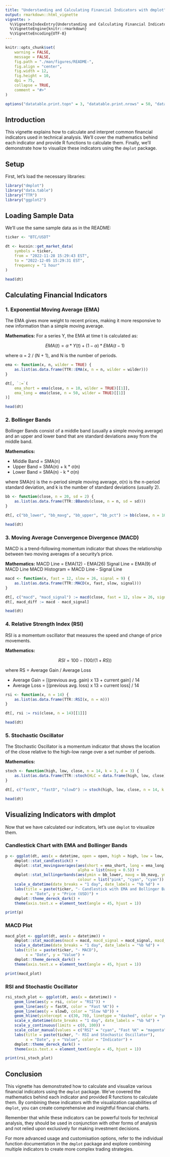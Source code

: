 ```yaml
---
title: "Understanding and Calculating Financial Indicators with dmplot"
output: rmarkdown::html_vignette
vignette: >
  %\VignetteIndexEntry{Understanding and Calculating Financial Indicators with dmplot}
  %\VignetteEngine{knitr::rmarkdown}
  %\VignetteEncoding{UTF-8}
---
```


```r
knitr::opts_chunk$set(
    warning = FALSE,
    message = FALSE,
    fig.path = "./man/figures/README-",
    fig.align = "center",
    fig.width = 12,
    fig.height = 10,
    dpi = 75,
    collapse = TRUE,
    comment = "#>"
)

options("datatable.print.topn" = 3, "datatable.print.nrows" = 50, "datatable.print.class" = TRUE, "datatable.print.trunc.cols" = TRUE)
```

## Introduction

This vignette explains how to calculate and interpret common financial indicators used in technical analysis. We'll cover the mathematics behind each indicator and provide R functions to calculate them. Finally, we'll demonstrate how to visualize these indicators using the `dmplot` package.

## Setup

First, let's load the necessary libraries:

```r
library("dmplot")
library("data.table")
library("TTR")
library("ggplot2")
```

## Loading Sample Data

We'll use the same sample data as in the README:

```r
ticker <- "BTC/USDT"

dt <- kucoin::get_market_data(
    symbols = ticker,
    from = "2022-11-28 15:29:43 EST",
    to = "2022-12-05 15:29:31 EST",
    frequency = "1 hour"
)

head(dt)
```

## Calculating Financial Indicators

### 1. Exponential Moving Average (EMA)

The EMA gives more weight to recent prices, making it more responsive to new information than a simple moving average.

**Mathematics:**
For a series Y, the EMA at time t is calculated as:

$$
    EMA(t) = α * Y(t) + (1 - α) * EMA(t-1)
$$

where α = 2 / (N + 1), and N is the number of periods.

```r
ema <- function(x, n, wilder = TRUE) {
    as.list(as.data.frame(TTR::EMA(x, n = n, wilder = wilder)))
}

dt[, `:=`(
    ema_short = ema(close, n = 10, wilder = TRUE)[[1]],
    ema_long = ema(close, n = 50, wilder = TRUE)[[1]]
)]

head(dt)
```

### 2. Bollinger Bands

Bollinger Bands consist of a middle band (usually a simple moving average) and an upper and lower band that are standard deviations away from the middle band.

**Mathematics:**

- Middle Band = SMA(n)
- Upper Band = SMA(n) + k * σ(n)
- Lower Band = SMA(n) - k * σ(n)

where SMA(n) is the n-period simple moving average, σ(n) is the n-period standard deviation, and k is the number of standard deviations (usually 2).

```r
bb <- function(close, n = 20, sd = 2) {
    as.list(as.data.frame(TTR::BBands(close, n = n, sd = sd)))
}

dt[, c("bb_lower", "bb_mavg", "bb_upper", "bb_pct") := bb(close, n = 10, sd = 2)]

head(dt)
```

### 3. Moving Average Convergence Divergence (MACD)

MACD is a trend-following momentum indicator that shows the relationship between two moving averages of a security's price.

**Mathematics:**
MACD Line = EMA(12) - EMA(26)
Signal Line = EMA(9) of MACD Line
MACD Histogram = MACD Line - Signal Line

```r
macd <- function(x, fast = 12, slow = 26, signal = 9) {
    as.list(as.data.frame(TTR::MACD(x, fast, slow, signal)))
}

dt[, c("macd", "macd_signal") := macd(close, fast = 12, slow = 26, signal = 9)]
dt[, macd_diff := macd - macd_signal]

head(dt)
```

### 4. Relative Strength Index (RSI)

RSI is a momentum oscillator that measures the speed and change of price movements.

**Mathematics:**

$$
RSI = 100 - (100 / (1 + RS))
$$

where RS = Average Gain / Average Loss

- Average Gain = [(previous avg. gain) x 13 + current gain] / 14
- Average Loss = [(previous avg. loss) x 13 + current loss] / 14

```r
rsi <- function(x, n = 14) {
    as.list(as.data.frame(TTR::RSI(x, n = n)))
}

dt[, rsi := rsi(close, n = 14)[[1]]]

head(dt)
```

### 5. Stochastic Oscillator

The Stochastic Oscillator is a momentum indicator that shows the location of the close relative to the high-low range over a set number of periods.

**Mathematics:**

$$
%K = (Current Close - Lowest Low)/(Highest High - Lowest Low) * 100
%D = 3-day SMA of %K
$$

```r
stoch <- function(high, low, close, n = 14, k = 3, d = 3) {
    as.list(as.data.frame(TTR::stoch(HLC = data.frame(high, low, close), nFastK = n, nFastD = k, nSlowD = d)))
}

dt[, c("fastK", "fastD", "slowD") := stoch(high, low, close, n = 14, k = 3, d = 3)]

head(dt)
```

## Visualizing Indicators with dmplot

Now that we have calculated our indicators, let's use `dmplot` to visualize them.

### Candlestick Chart with EMA and Bollinger Bands

```r
p <- ggplot(dt, aes(x = datetime, open = open, high = high, low = low, close = close)) +
    dmplot::stat_candlestick() +
    dmplot::stat_movingaverages(aes(short = ema_short, long = ema_long), 
                                alpha = list(mavg = 0.5)) +
    dmplot::stat_bollingerbands(aes(ymin = bb_lower, mavg = bb_mavg, ymax = bb_upper), 
                                colour = list("pink", "cyan", "cyan")) +
    scale_x_datetime(date_breaks = "1 day", date_labels = "%b %d") +
    labs(title = paste(ticker, "- Candlestick with EMA and Bollinger Bands"),
         x = "Date", y = "Price (USD)") +
    dmplot::theme_dereck_dark() +
    theme(axis.text.x = element_text(angle = 45, hjust = 1))

print(p)
```

### MACD Plot

```r
macd_plot <- ggplot(dt, aes(x = datetime)) +
    dmplot::stat_macd(aes(macd = macd, macd_signal = macd_signal, macd_diff = macd_diff)) +
    scale_x_datetime(date_breaks = "1 day", date_labels = "%b %d") +
    labs(title = paste(ticker, "- MACD"),
         x = "Date", y = "Value") +
    dmplot::theme_dereck_dark() +
    theme(axis.text.x = element_text(angle = 45, hjust = 1))

print(macd_plot)
```

### RSI and Stochastic Oscillator

```r
rsi_stoch_plot <- ggplot(dt, aes(x = datetime)) +
    geom_line(aes(y = rsi, color = "RSI")) +
    geom_line(aes(y = fastK, color = "Fast %K")) +
    geom_line(aes(y = slowD, color = "Slow %D")) +
    geom_hline(yintercept = c(30, 70), linetype = "dashed", color = "yellow") +
    scale_x_datetime(date_breaks = "1 day", date_labels = "%b %d") +
    scale_y_continuous(limits = c(0, 100)) +
    scale_color_manual(values = c("RSI" = "cyan", "Fast %K" = "magenta", "Slow %D" = "yellow")) +
    labs(title = paste(ticker, "- RSI and Stochastic Oscillator"),
         x = "Date", y = "Value", color = "Indicator") +
    dmplot::theme_dereck_dark() +
    theme(axis.text.x = element_text(angle = 45, hjust = 1))

print(rsi_stoch_plot)
```

## Conclusion

This vignette has demonstrated how to calculate and visualize various financial indicators using the `dmplot` package. We've covered the mathematics behind each indicator and provided R functions to calculate them. By combining these indicators with the visualization capabilities of `dmplot`, you can create comprehensive and insightful financial charts.

Remember that while these indicators can be powerful tools for technical analysis, they should be used in conjunction with other forms of analysis and not relied upon exclusively for making investment decisions.

For more advanced usage and customisation options, refer to the individual function documentation in the `dmplot` package and explore combining multiple indicators to create more complex trading strategies.
